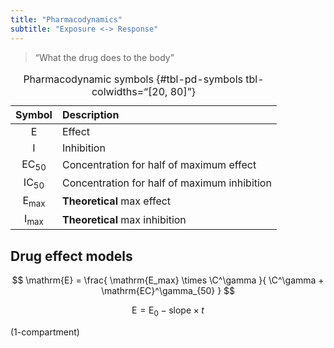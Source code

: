 ```yaml
---
title: "Pharmacodynamics"
subtitle: "Exposure <-> Response"
---
```


> "What the drug does to the body"

| Symbol | Description |
| :----: | :---------- |
| E | Effect |
| I | Inhibition |
| EC~50~ | Concentration for half of maximum effect |
| IC~50~ | Concentration for half of maximum inhibition |
| E~max~ | **Theoretical** max effect |
| I~max~ | **Theoretical** max inhibition |

: Pharmacodynamic symbols {#tbl-pd-symbols tbl-colwidths="[20, 80]"}

## Drug effect models

$$
\mathrm{E} =
  \frac{
    \mathrm{E_max} \times \C^\gamma
  }{
    \C^\gamma + \mathrm{EC}^\gamma_{50}
  }
$$

$$
\mathrm{E} = \mathrm{E_0} - \mathrm{slope} \times t
$$

(1-compartment)
